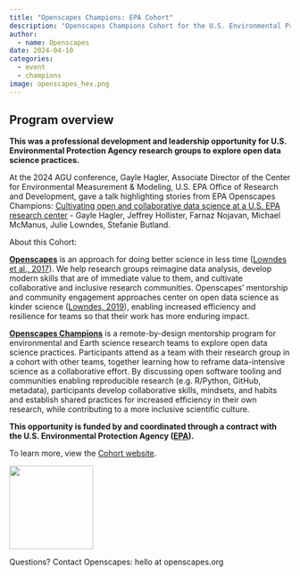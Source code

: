 ```yaml
---
title: "Openscapes Champions: EPA Cohort"
description: "Openscapes Champions Cohort for the U.S. Environmental Protection Agency (EPA)"
author:
  - name: Openscapes
date: 2024-04-10
categories:
  - event 
  - champions
image: openscapes_hex.png
---
```


## Program overview

**This was a professional development and leadership opportunity for U.S. Environmental Protection Agency research groups to explore open data science practices.**

At the 2024 AGU conference, Gayle Hagler, Associate Director of the Center for Environmental Measurement & Modeling, U.S. EPA Office of Research and Development, gave a talk highlighting stories from EPA Openscapes Champions: [Cultivating open and collaborative data science at a U.S. EPA research center](https://drive.google.com/file/d/1yyzfAFgKfASomabzvg9qCCCt6fVFYu-k/) - Gayle Hagler, Jeffrey Hollister, Farnaz Nojavan, Michael McManus, Julie Lowndes, Stefanie Butland.

About this Cohort:

[**Openscapes**](https://openscapes.org) is an approach for doing better science in less time ([Lowndes et al., 2017](https://doi.org/10.1038/s41559-017-0160)). We help research groups reimagine data analysis, develop modern skills that are of immediate value to them, and cultivate collaborative and inclusive research communities. Openscapes' mentorship and community engagement approaches center on open data science as kinder science ([Lowndes, 2019](https://blogs.scientificamerican.com/observations/open-software-means-kinder-science/)), enabling increased efficiency and resilience for teams so that their work has more enduring impact.

[**Openscapes Champions**](https://www.openscapes.org/champions/) is a remote-by-design mentorship program for environmental and Earth science research teams to explore open data science practices. Participants attend as a team with their research group in a cohort with other teams, together learning how to reframe data-intensive science as a collaborative effort. By discussing open software tooling and communities enabling reproducible research (e.g. R/Python, GitHub, metadata), participants develop collaborative skills, mindsets, and habits and establish shared practices for increased efficiency in their own research, while contributing to a more inclusive scientific culture.

**This opportunity is funded by and coordinated through a contract with the U.S. Environmental Protection Agency ([EPA](https://www.epa.gov/)).**

To learn more, view the [Cohort website](https://openscapes.github.io/2024-epa/).

![](openscapes_hex.png){width="150" fig-alt="logo of Openscapes, hexagonal"}

Questions? Contact Openscapes: hello at openscapes.org
